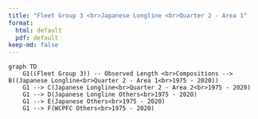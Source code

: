 ```yaml
---
title: "Fleet Group 3 <br>Japanese Longline <br>Quarter 2 - Area 1"
format:
  html: default
  pdf: default
keep-md: false
---
```


```mermaid
graph TD
    G1((Fleet Group 3)) -- Observed Length <br>Compositions --> B((Japanese Longline<br>Quarter 2 - Area 1<br>1975 - 2020))
    G1 --> C(Japanese Longline<br>Quarter 2 - Area 2<br>1975 - 2020)
    G1 --> D(Japanese Longline Others<br>1975 - 2020)
    G1 --> E(Japanese Others<br>1975 - 2020)
    G1 --> F(WCPFC Others<br>1975 - 2020)
```

